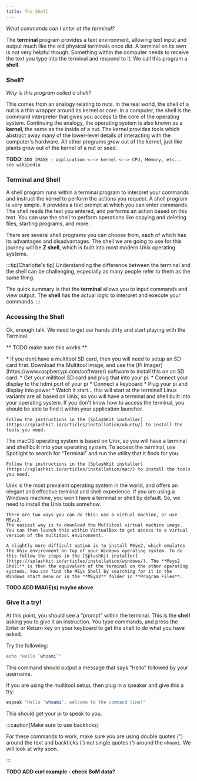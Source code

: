 ```yaml
---
title: The Shell
---
```


*What commands can I enter at the terminal?*

The **terminal** program provides a text environment, allowing text input and output much like the old physical terminals once did. A terminal on its own is not very helpful though. Something within the computer needs to receive the text you type into the terminal and respond to it. We call this program a **shell**.

### Shell?

*Why is this program called a shell?*

This comes from an analogy relating to nuts. In the real world, the shell of a nut is a thin wrapper around its kernel or core. In a computer, the shell is the command interpreter that gives you access to the core of the operating system. Continuing the analogy, the operating system is also known as a **kernel**, the same as the inside of a nut. The kernel provides tools which abstract away many of the lower-level details of interacting with the computer's hardware. All other programs *grow* out of the kernel, just like plants grow out of the kernel of a nut or seed.

**TODO:** `ADD IMAGE - application <--> kernel <--> CPU, Memory, etc... see wikipedia`

### Terminal and Shell

A shell program runs within a terminal program to interpret your commands and instruct the kernel to perform the actions you request. 
A shell program is very simple. It provides a text prompt at which you can enter commands. The shell reads the text you entered, and performs an action based on this text.
You can use the shell to perform operations like copying and deleting files, starting programs, and more.

There are several shell programs you can choose from, each of which has its advantages and disadvantages. The shell we are going to use for this journey will be **Z shell**, which is built into most modern Unix operating systems.

:::tip[Charlotte's tip]
Understanding the difference between the terminal and the shell can be challenging, especially as many people refer to them as the same thing.

The quick summary is that the **terminal** allows you to input commands and view output.
The **shell** has the actual *logic* to interpret and execute your commands.
:::

### Accessing the Shell

Ok, enough talk. We need to get our hands dirty and start playing with the Terminal.

** TODO make sure this works **


<Tabs>
  <TabItem label="Raspberry Pi">
    * If you dont have a multitool SD card, then you will need to setup an SD card first. Download the Multitool image, and use the [Pi Imager](https://www.raspberrypi.com/software/) software to install this on an SD card.
    * Get your miltitool SD card and plug that into your pi.
    * Connect your display to the hdmi port of your pi
    * Connect a keyboard
    * Plug your pi and display into power
    * Watch it start… this will start at the terminal!
  </TabItem>
  <TabItem label="Linux">
    Linux variants are all based on Unix, so you will have a terminal and shell built into your operating system.
    If you don't know how to access the terminal, you should be able to find it within your application launcher.

    Follow the instructions in the [SplashKit installer](https://splashkit.io/articles/installation/ubuntu/) to install the tools you need.
  </TabItem>
  <TabItem label="macOS">
    The macOS operating system is based on Unix, so you will have a terminal and shell built into your operating system.
    To access the terminal, use Spotlight to search for “Terminal” and run the utility that it finds for you.

    Follow the instructions in the [SplashKit installer](https://splashkit.io/articles/installation/mac/) to install the tools you need.
  </TabItem>
  <TabItem label="Windows">
    Unix is the most prevalent operating system in the world, and offers an elegant and effective terminal and shell experience. If you are using a Windows machine, you won't have a terminal or shell by default.
    So, we need to install the Unix tools somehow.

    There are two ways you can do this: use a virtual machine, or use MSys2.
    The easiest way is to download the Multitool virtual machine image. You can then launch this within VirtualBox to get access to a virtual version of the multitool environment.
    
    A slightly more difficult option is to install MSys2, which emulates the Unix environment on top of your Windows operating system. To do this follow the steps in the [SplashKit installer](https://splashkit.io/articles/installation/windows/). The **Msys2 Shell** is then the equivalent of the terminal on the other operating systems. You can find the MSys Shell by searching for it in the Windows start menu or in the **MSys2** folder in **Program Files**.
  </TabItem>
</Tabs>

**TODO ADD IMAGE(s) maybe above**

### Give it a try!

At this point, you should see a “prompt” within the terminal. This is the **shell** asking you to give it an instruction. You type commands, and press the Enter or Return key on your keyboard to get the shell to do what you have asked.

Try the following:

```sh
echo "Hello `whoami`"
```

This command should output a message that says “Hello” followed by your username.

If you are using the multitool setup, then plug in a speaker and give this a try:

```sh
espeak "Hello `whoami`, welcome to the command line!"
```

This should get your pi to speak to you.

:::caution[Make sure to use backticks]

For these commands to work, make sure you are using double quotes (") around the text and backticks (\`) not single quotes (') around the `whoami`. We will look at why soon.

:::

**TODO ADD curl example - check BoM data?**
